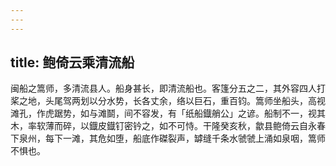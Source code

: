 ```yaml
---
---
---
```

title: 鲍倚云乘清流船
---



闽船之篙师，多清流县人。船身甚长，即清流船也。客篷分五之二，其外容四人打桨之地，头尾驾两划以分水势，长各丈余，络以巨石，重百钧。篙师坐船头，高视滩孔，作虎踞势，如与滩鬬，间不容发，有「纸船鐡艄公」之谚。船制不一，视其木，率软薄而碎，以鐡皮鐡钉密钤之，如不可恃。干隆癸亥秋，歙县鲍倚云自永春下泉州，每下一滩，其危如堕，船底作磔裂声，罅缝千条水虢虢上涌如泉咽，篙师不惧也。